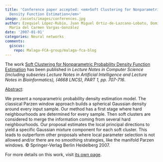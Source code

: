 ```yaml
---
title: 'Conference paper accepted: <em>Soft Clustering for Nonparametric Probability
  Density Function Estimation</em>'
image: /assets/images/conferences.jpg
author: Ezequiel López-Rubio, Juan Miguel Ortiz-de-Lazcano-Lobato, Domingo López-Rodríguez,
  María del Carmen Vargas-González
date: '2007-01-01'
categories: Neural networks
comments:
  giscus:
    repo: Malaga-FCA-group/malaga-fca-blog
---
```


The work <u>Soft Clustering for Nonparametric Probability Density Function Estimation</u> has been published in <em>Lecture Notes in Computer Science (including subseries Lecture Notes in Artificial Intelligence and Lecture Notes in Bioinformatics), (4668 LNCS), PART 1, <em>pp. 707-716</em></em>.

<u>Abstract</u>:



We present a nonparametric probability density estimation model. The classical Parzen window approach builds a spherical Gaussian density around every input sample. Our method has a first stage where hard neighbourhoods are determined for every sample. Then soft clusters are considered to merge the information coming from several hard neighbourhoods. Our proposal estimates the local principal directions to yield a specific Gaussian mixture component for each soft cluster. This leads to outperform other proposals where local parameter selection is not allowed and/or there are no smoothing strategies, like the manifold Parzen windows. © Springer-Verlag Berlin Heidelberg 2007.




For more details on this work, visit <a href='/publications/conferences/2007-icann2'>its own page</a>.
